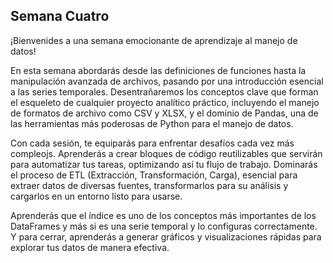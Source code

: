 ## Semana Cuatro

¡Bienvenides a una semana emocionante de aprendizaje al manejo de datos! 

En esta semana abordarás desde las definiciones de funciones hasta la manipulación avanzada de archivos, pasando por una introducción esencial a las series temporales. Desentrañaremos los conceptos clave que forman el esqueleto de cualquier proyecto analítico práctico, incluyendo el manejo de formatos de archivo como CSV y XLSX, y el dominio de  Pandas, una de las herramientas más poderosas de Python para el manejo de datos.

Con cada sesión, te equiparás para enfrentar desafíos cada vez más compleojs. Aprenderás a crear bloques de código reutilizables que servirán para automatizar tus tareas, optimizando así tu flujo de trabajo. Dominarás el proceso de ETL (Extracción, Transformación, Carga), esencial para extraer datos de diversas fuentes, transformarlos para su análisis y cargarlos en un entorno listo para usarse. 

Aprenderás que el índice es uno de los conceptos más importantes de los DataFrames y más si es una serie temporal y lo configuras correctamente. Y para cerrar, aprenderás a generar gráficos y visualizaciones rápidas  para explorar tus datos de manera efectiva.
 